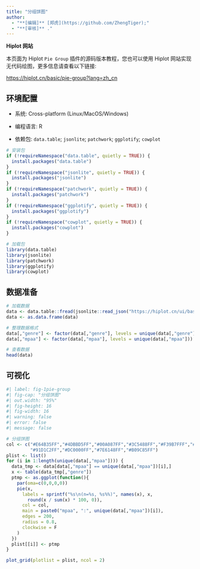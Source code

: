 ```yaml
---
title: "分组饼图"
author:
  - "**[编辑]** [郑虎](https://github.com/ZhengTiger);"
  - "**[审核]** ."
---
```


::: callout-note
**Hiplot 网站**

本页面为 Hiplot `Pie Group` 插件的源码版本教程，您也可以使用 Hiplot 网站实现无代码绘图，更多信息请查看以下链接:

<https://hiplot.cn/basic/pie-group?lang=zh_cn>
:::

## 环境配置

-   系统: Cross-platform (Linux/MacOS/Windows)

-   编程语言: R

-   依赖包: `data.table`; `jsonlite`; `patchwork`; `ggplotify`; `cowplot`

```r
# 安装包
if (!requireNamespace("data.table", quietly = TRUE)) {
  install.packages("data.table")
}
if (!requireNamespace("jsonlite", quietly = TRUE)) {
  install.packages("jsonlite")
}
if (!requireNamespace("patchwork", quietly = TRUE)) {
  install.packages("patchwork")
}
if (!requireNamespace("ggplotify", quietly = TRUE)) {
  install.packages("ggplotify")
}
if (!requireNamespace("cowplot", quietly = TRUE)) {
  install.packages("cowplot")
}

# 加载包
library(data.table)
library(jsonlite)
library(patchwork)
library(ggplotify)
library(cowplot)
```

## 数据准备

```r
# 加载数据
data <- data.table::fread(jsonlite::read_json("https://hiplot.cn/ui/basic/pie-group/data.json")$exampleData$textarea[[1]])
data <- as.data.frame(data)

# 整理数据格式
data[,"genre"] <- factor(data[,"genre"], levels = unique(data[,"genre"]))
data[,"mpaa"] <- factor(data[,"mpaa"], levels = unique(data[,"mpaa"]))

# 查看数据
head(data)
```

## 可视化

```r
#| label: fig-1pie-group
#| fig-cap: "分组饼图"
#| out.width: "95%"
#| fig-height: 16
#| fig-width: 16
#| warning: false
#| error: false
#| message: false

# 分组饼图
col <- c("#E64B35FF","#4DBBD5FF","#00A087FF","#3C5488FF","#F39B7FFF","#8491B4FF",
         "#91D1C2FF","#DC0000FF","#7E6148FF","#B09C85FF")
plist <- list()
for (i in 1:length(unique(data[,"mpaa"]))) {
  data_tmp <- data[data[,"mpaa"] == unique(data[,"mpaa"])[i],]
  x <- table(data_tmp[,"genre"])
  ptmp <- as.ggplot(function(){
    par(oma=c(0,0,0,0))
    pie(x,
      labels = sprintf("%s\n(n=%s, %s%%)", names(x), x,
        round(x / sum(x) * 100, 0)),
      col = col,
      main = paste0("mpaa", ":", unique(data[,"mpaa"])[i]),
      edges = 200,
      radius = 0.8,
      clockwise = F
    )
  })
  plist[[i]] <- ptmp
}

plot_grid(plotlist = plist, ncol = 2)
```



